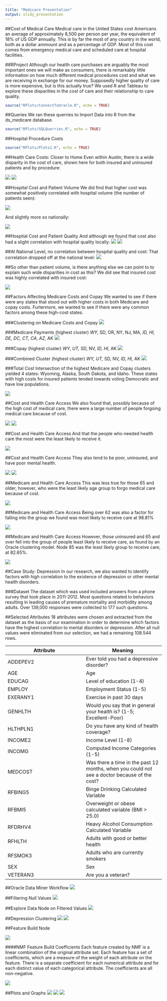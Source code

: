 ```yaml
---
title: "Medicare Presentation"
output: slidy_presentation
---
```

##Cost of Medical Care
Medical care in the United States cost Americans an average of approximately 8,500 per person per year, the equivalent of 18% of US GDP annually.  This is by far the most of any country in the world, both as a dollar ammount and as a percentage of GDP.  Most of this cost comes from emergency medical care and scheduled care at hospital facilities.

##RProject
Although our health care purchases are arguably the most important ones we will make as consumers, there is remarkably little information on how much different medical procedures cost and what we are receiving in exchange for our money.  Supposedly higher quality of care is more expensive, but is this actually true?  We used R and Tableau to explore these disparities in the cost of care and their relationship to care quality.

```r
source("RPlots/ConnectToOracle.R", echo = TRUE)
```

##Queries 
We ran these querries to Import Data into R from the ds_medicare database.
```r
source("RPlots/SQLQuerries.R", echo = TRUE)
```

##Hospital Procedure Costs
```r
source("RPlots/Plots2.R", echo = TRUE)
```

##Health Care Costs: Closer to Home
Even within Austin, there is a wide disparity in the cost of care, shown here for both insured and uninsured patients and by procedure:

![](Screenshots/Inpatient-Insured.jpg)
![](Screenshots/Inpatient-Uninsured.jpg)

##Hospital Cost and Patient Volume
We did find that higher cost was somewhat positively correlated with hospital volume (the number of patients seen):

![](Screenshots/VolumeAndCost.jpg)

And slightly more so nationally:

![](Screenshots/VolumeVSCostTexas.jpg)

##Hosptial Cost and Patient Quality
And although we found that cost also had a slight correlation with hospital quality locally:
![](Screenshots/AustinCopayRating.jpg)
![](Screenshots/TotalInsuredVSQuality.jpg)

##At National Level, no correlation between hospital quality and cost:
That correlation dropped off at the national level:
![](Screenshots/TotalInsuredVSQualityNational.jpg)

##So other than patient volume, is there anything else we can point to to explain such wide disparities in cost as this?
We did see that insured cost was highly correlated with insured cost:

![](Screenshots/UninsuredVSInsured.jpg)


##Factors Affecting Medicare Costs and Copay
We wanted to see if there were any states that stood out with higher costs in both Medicare and copay costs. Furtermore, we wanted to see if there were any common factors among these high-cost states.

###Clustering on Medicare Costs and Copay
![](img/Pics/clusters.png)  

###Medicare Payments (highest cluster)
*WY, *SD, OR, NY, NJ, MA, *ID, HI, DE, DC, CT, CA, AZ, *AK
![](img/Pics/Medicarecost.png)

###Copay (highest cluster)
*WY, UT, *SD, NV, *ID, HI, *AK
![](img/Pics/Copaycost.png)

###Combined Cluster (highest cluster)
*WY, UT, *SD, NV, *ID, HI, *AK
![](img/Pics/combinedcluster.png)

###Total Cost
Intersection of the highest Medicare and Copay clusters yielded 4 states: Wyoming, Alaska, South Dakota, and Idaho.  These states with high costs for insured patients tended towards voting Democratic and have low populations. 

![](Screenshots/Population.jpg)

##Cost and Health Care Access
We also found that, possibly because of the high cost of medical care, there were a large number of people forgoing medical care because of cost.

![](Screenshots/ForgoCare2.jpg)
![](Screenshots/ForgoCare.jpg)

##Cost and Health Care Access
And that the people who needed health care the most were the least likely to receive it.

![](Screenshots/ForgoHealth.jpg)

##Cost and Health Care Access
They also tend to be poor, uninsured, and have poor mental health.

![](Screenshots/ForgoIncome.jpg)
![](Screenshots/ForgoInsured.jpg)


##Medicare and Health Care Access
This was less true for those 65 and older, however, who were the least likely age group to forgo medical care because of cost. 

![](Screenshots/ForgoAge.jpg)

##Medicare and Health Care Access
Being over 62 was also a factor for falling into the group we found was most likely to receive care at 98.81%

![](Screenshots/MostLikely.png)

##Medicare and Health Care Access
However, those uninsured and 65 and over fell into the group of people least likely to receive care, as found by an Oracle clustering model.
Node 85 was the least likely group to receive care, at 82.65%.

![](Screenshots/LeastLikely.png)

##Case Study: Depression
In our research, we also wanted to identify factors with high correlation to the existence of depression or other mental health disorders.

###Dataset
The dataset which was used included answers from a phone survey that took place in 2011-2012. Most questions related to behaviors resulting in leading causes of premature mortality and morbidity among adults. Over 139,000 responses were collected to 177 such questions. 

##Selected Attributes
18 attributes were chosen and extracted from the dataset as the basis of our examination in order to determine which factors have the highest correlation to mental disorders or depression. After all null values were eliminated from our selection, we had a remaining 108.544 rows.

| Attribute  | Meaning |
| ------------- | ------------- |
| ADDEPEV2  | Ever told you had a depressive disorder?  |
| AGE  | Age  |
| EDUCAG  | Level of education (1-4)  |
| EMPLOY  | Employment Status (1-5)  |
| EXERANY1  | Exercise in past 30 days |
| GENHLTH  | Would you say that in general your health is? (1-5; Excellent-Poor)  |
| HLTHPLN1  | Do you have any kind of health coverage?  |
| INCOME2  | Income Level (1-8) |
| INCOMG  | Computed Income Categories (1-5) |
| MEDCOST  | Was there a time in the past 12 months, when you could not see a doctor because of the cost?  |
| RFBING5  | Binge Drinking Calculated Variable  |
| RFBMI5  | Overweight or obese calculated variable (BMI > 25.0)  |
| RFDRHV4  | Heavy Alcohol Consumption Calculated Variable  |
| RFHLTH  | Adults with good or better health  |
| RFSMOK3  | Adults who are currently smokers  |
| SEX  | Sex  |
| VETERAN3  | Are you a veteran? |

##Oracle Data Miner Workflow
![](img/dataMinerWorkflow.png)

##Filtering Null Values
![](img/depFilterNull.png)

##Explore Data Node on Filtered Values
![](img/depFilteredExploreData.png)

##Depression Clustering
![](img/depClusterBuild.png)
![](img/depClusterInputs.png)

##Feature Build Node

![](img/depFeatureBuild.png)

####NMF Feature Build Coefficients
Each feature created by NMF is a linear combination of the original attribute set. Each 
feature has a set of coefficients, which are a measure of the weight of each attribute on 
the feature. There is a separate coefficient for each numerical attribute and for each 
distinct value of each categorical attribute. The coefficients are all non-negative.

![](img/depFeatureResultsNMF.png)

##Plots and Graphs
![](img/extendedDepression.jpg)
![](img/ageEducationSex.jpg)
![](img/veteransSmokersBMI.jpg)
